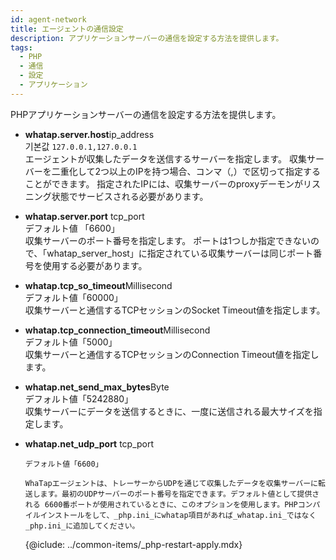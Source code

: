 ```yaml
---
id: agent-network
title: エージェントの通信設定
description: アプリケーションサーバーの通信を設定する方法を提供します。
tags:
  - PHP
  - 通信
  - 設定
  - アプリケーション
---
```


PHPアプリケーションサーバーの通信を設定する方法を提供します。

-   **whatap.server.host**<span class='type'>ip_address</span><br/>
      기본값 `127.0.0.1,127.0.0.1`<br/>
      エージェントが収集したデータを送信するサーバーを指定します。 収集サーバーを二重化して2つ以上のIPを持つ場合、コンマ（,）で区切って指定することができます。 指定されたIPには、収集サーバーのproxyデーモンがリスニング状態でサービスされる必要があります。

-   **whatap.server.port** <span class='type'>tcp_port</span><br/>
      デフォルト値 「6600」<br/>
      収集サーバーのポート番号を指定します。 ポートは1つしか指定できないので、「whatap_server_host」に指定されている収集サーバーは同じポート番号を使用する必要があります。

-   **whatap.tcp_so_timeout**<span class='type'>Millisecond</span><br/>
      デフォルト値「60000」<br/>
      収集サーバーと通信するTCPセッションのSocket Timeout値を指定します。

-   **whatap.tcp_connection_timeout**<span class='type'>Millisecond</span><br/>
      デフォルト値「5000」<br/>
      収集サーバーと通信するTCPセッションのConnection Timeout値を指定します。

-   **whatap.net_send_max_bytes**<span class='type'>Byte</span><br/>
      デフォルト値「5242880」<br/>
      収集サーバーにデータを送信するときに、一度に送信される最大サイズを指定します。

-   **whatap.net_udp_port** <span class='type'>tcp_port</span>

        デフォルト値「6600」

        WhaTapエージェントは、トレーサーからUDPを通じて収集したデータを収集サーバーに転送します。最初のUDPサーバーのポート番号を指定できます。デフォルト値として提供される 6600番ポートが使用されているときに、このオプションを使用します。PHPコンパイルインストールをして、_php.ini_にwhatap項目があれば_whatap.ini_ではなく_php.ini_に追加してください。

    {@iclude: ../common-items/_php-restart-apply.mdx}
